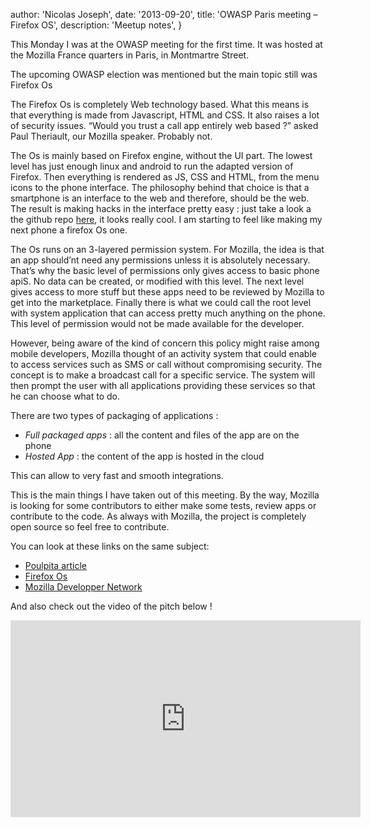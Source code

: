 
  author: 'Nicolas Joseph',
  date: '2013-09-20',
  title: 'OWASP Paris meeting – Firefox OS',
  description: 'Meetup notes',
}


This Monday I was at the OWASP meeting for the first time. It was hosted at the Mozilla France quarters
in Paris, in Montmartre Street.

The upcoming OWASP election was mentioned but the main topic still was Firefox Os

The Firefox Os is completely Web technology based. What this means is that everything is made
from Javascript, HTML and CSS. It also raises a lot of security issues. “Would you trust a call app
entirely web based ?” asked Paul Theriault, our Mozilla speaker. Probably not.

The Os is mainly based on Firefox engine, without the UI part. The lowest level has just enough
linux and android to run the adapted version of Firefox. Then everything is rendered as JS, CSS
and HTML, from the menu icons to the phone interface. The philosophy behind that choice is that a
smartphone is an interface to the web and therefore, should be the web. The result is making hacks
in the interface pretty easy : just take a look a the github repo [here](https://github.com/mozilla-b2g/gaia), it looks really cool. I am
starting to feel like making my next phone a firefox Os one.

The Os runs on an 3-layered permission system. For Mozilla, the idea is that an app should’nt need
any permissions unless it is absolutely necessary. That’s why the basic level of permissions only
gives access to basic phone apiS. No data can be created, or modified with this level. The next
level gives access to more stuff but these apps need to be reviewed by Mozilla to get into the
marketplace. Finally there is what we could call the root level with system application that can
access pretty much anything on the phone. This level of permission would not be made available
for the developer.

However, being aware of the kind of concern this policy might raise among mobile developers,
Mozilla thought of an activity system that could enable to access services such as SMS or call
without compromising security. The concept is to make a broadcast call for a specific service.
The system will then prompt the user with all applications providing these services so that
he can choose what to do.

There are two types of packaging of applications :

- _Full packaged apps_ : all the content and files of the app are on the phone
- _Hosted App_ : the content of the app is hosted in the cloud

This can allow to very fast and smooth integrations.

This is the main things I have taken out of this meeting. By the way, Mozilla is looking for some
contributors to either make some tests, review apps or contribute to the code. As always with Mozilla,
the project is completely open source so feel free to contribute.

You can look at these links on the same subject:

- [Poulpita article](http://poulpitablog.wordpress.com/2013/09/16/owasp-in-paris-diving-in-firefox-os-security/)
- [Firefox Os](http://www.mozilla.org/fr/firefox/os/)
- [Mozilla Developper Network](https://developer.mozilla.org/)

And also check out the video of the pitch below !

<iframe
  width="560"
  height="315"
  src="https://www.youtube.com/embed/ymX3Ecly8RM"
  frameborder="0"
  allowfullscreen
></iframe>
